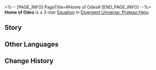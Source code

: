 <%-- [PAGE_INFO]
PageTitle=#Home of Odes#
[END_PAGE_INFO] --%>
{{Equation Infobox
|period   = Protean Hero
|rarity   = 3
|path1    = Propagation*6
|path2    = Remembrance*4
|effect   = The Charge required for "{{Trait|Butterfly Soul}}" increases by {{Color|h|50%}}. After entering the "{{Trait|Butterfly Soul}}" state, all ally targets' actions advance by {{Color|h|50%}} and the DMG multiplier of the True DMG dealt by "{{Trait|Butterfly Soul}}" increases by {{Color|h|50%}} of the original multiplier, additionally increasing by {{Color|h|1%}} for every stack of "{{Trait|Obsession}}" possessed by all allies.
|mentions = 
}}
'''Home of Odes''' is a 3-star [[Divergent Universe: Protean Hero/Equatoins|Equation]] in [[Divergent Universe: Protean Hero]].

==Story==
{{Description|It's a pity that I cannot accompany you, my friend.<br />We are about to eradicate that detestable group,<br />A deranged cult that preys on children.<br />They give each of the children a poem<br />That glorifies a "past" entwined with inhuman torture.<br />The child named Corinchi was forced to strangle a venomous snake at the age of three,<br />While Dekamos played the harp until their pinky snapped.<br />To fulfill the delusions of the Mad One,<br />How many youths have been deprived of their lives,<br />Never becoming Corinchi, only to drown in despair?<br />And how many are on their way to becoming them,<br />Until they fall from the peak of Mount Tilkoya?<br />Even as we speak, the wicked rituals continue,<br />All to recreate the legends of heroes with the same tragic past.}}
<!--
==Gameplay Notes==
* 
-->
==Other Languages==
{{Other Languages
|en   = Home of Odes
|zhs  = 颂歌之家
|zht  = 頌歌之家
|ja   = 賛歌の家
|ko   = 송가의 집
|es   = Hogar de las odas
|fr   = Maison des poèmes
|ru   = Дом од
|th   = บ้านแห่งเพลงสดุดี
|vi   = Ngôi Nhà Của Những Khúc Ca
|de   = Heimat der Oden
|id   = Home of Odes
|pt   = Lar dos Odes
}}

==Change History==
{{Change History|3.1}}